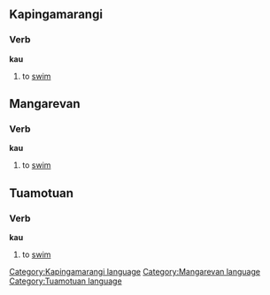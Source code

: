 ==Kapingamarangi==
===Verb===
'''kau'''
#to [[swim]]

==Mangarevan==
===Verb===
'''kau'''
#to [[swim]]

==Tuamotuan==
===Verb===
'''kau'''
#to [[swim]]
[[Category:Kapingamarangi language]]
[[Category:Mangarevan language]]
[[Category:Tuamotuan language]]